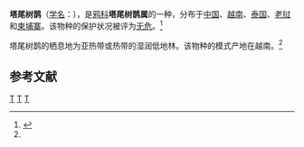 {{Speciesbox
| taxon = Temnurus temnurus
| image = Temnurus temnurus 1838.jpg
| status = LC | status_system = IUCN3.1
| binomial_authority = [[康拉德·雅各·特明克|Temminck]], 1825<ref name='id2937'>{{cite web| url =http://www.bioinfo.cn/db05/BjdwSpecies.php?action=view&id=2937| title =塔尾树鹊| work =《中国动物物种编目数据库》| publisher =中国科学院微生物研究所| author =中国科学院动物研究所| accessdate =2009-04-04| deadurl =yes| archiveurl =https://web.archive.org/web/20160305001150/http://www.bioinfo.cn/db05/BjdwSpecies.php?action=view&id=2937| archivedate =2016-03-05}}</ref>
| range_map = 
}}

'''塔尾树鹊'''（[[学名|学名]]：{{lang|la|''Temnurus temnurus''}}），是[[鸦科|鸦科]]'''塔尾树鹊属'''的一种，分布于[[中国|中国]]、[[越南|越南]]、[[泰国|泰国]]、[[老挝|老挝]]和[[柬埔寨|柬埔寨]]。该物种的保护状况被评为[[无危|无危]]。<ref>{{cite web|url=http://www.birdlife.org/datazone/speciesfactsheet.php?id=5744&m=0|title=Temnurus temnurus|publisher=[[国际鸟盟|BirdLife.org]]|accessdate=2011-06-27|archive-date=2016-03-04|archive-url=https://web.archive.org/web/20160304225943/http://www.birdlife.org/datazone/speciesfactsheet.php?id=5744&m=0|dead-url=no}}</ref>

塔尾树鹊的栖息地为亚热带或热带的湿润低地林。该物种的模式产地在越南。<ref name='id2937'/>

== 参考文献 ==
{{reflist}}
{{Taxonbar|from=Q1589721}}

[[Category:树鹊亚科|T]]
[[Category:_塔尾树鹊属|T]]
[[Category:_1825年描述的鸟类|T]]


{{Passeriformes-stub}}